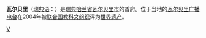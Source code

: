 {{Infobox Settlement
| name = 瓦尔贝里<br />Varberg
| image_skyline = Varbergs torg.jpg
| imagesize = 250px
| image_caption = 
| image_flag = 
| image_shield = 
| pushpin_map = Sweden
| pushpin_label_position = bottom
| subdivision_type = 国家
| subdivision_name = {{SWE}}
| subdivision_type1 = [[瑞典行政区划|省]]
| subdivision_name1 = [[哈兰省|哈兰省]]
| subdivision_type2 = [[瑞典行政区划|市]]
| subdivision_name2 =  [[瓦尔贝里市|瓦尔贝里市]]
| elevation_m = 
| elevation_ft = 
| area_total_km2 = 13.16
| population_as_of = 2005年
| population_total = 26041
| population_density_km2 = auto
| timezone = [[CET|CET]]
| utc_offset = +1
| timezone_DST = [[CEST|CEST]]
| utc_offset_DST = +2
| latd = 57
| latm = 07
| lats = 
| latNS = N
| longd = 12
| longm = 13
| longs = 
| longEW = E
| website =  
}}
'''瓦尔贝里'''（[[瑞典语|瑞典语]]：'''{{lang|sv|Varberg}}'''）是[[瑞典|瑞典]][[哈兰省|哈兰省]][[瓦尔贝里市|瓦尔贝里市]]的首府。位于当地的[[瓦尔贝里广播电台|瓦尔贝里广播电台]]在2004年被[[联合国教科文组织|联合国教科文组织]]评为[[世界遗产|世界遗产]]。

{{Authority control}}
{{Sweden-geo-stub}}

[[Category:哈兰省城市|V]]